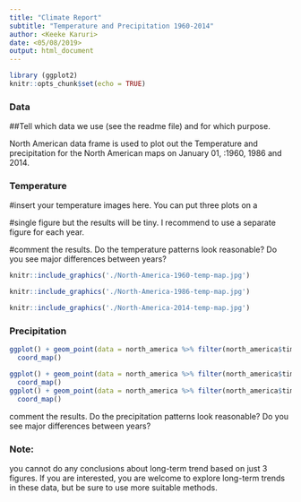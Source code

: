 ```yaml
---
title: "Climate Report"
subtitle: "Temperature and Precipitation 1960-2014"
author: <Keeke Karuri>
date: <05/08/2019>
output: html_document
---
```


```r
library (ggplot2)
knitr::opts_chunk$set(echo = TRUE)
```
### Data


##Tell which data we use (see the readme file) and for which purpose.

North American data frame is used to plot out the Temperature and precipitation for the North American maps on January 01, :1960, 1986 and 2014.

### Temperature

#insert your temperature images here.  You can put three plots on a

#single figure but the results will be tiny.  I recommend to use a
separate figure for each year.

#comment the results.  Do the temperature patterns look reasonable?  Do
you see major differences between years?


```r
knitr::include_graphics('./North-America-1960-temp-map.jpg')
```


```r
knitr::include_graphics('./North-America-1986-temp-map.jpg')
```


```r
knitr::include_graphics('./North-America-2014-temp-map.jpg')
```
### Precipitation

```r
ggplot() + geom_point(data = north_america %>% filter(north_america$time == '1960-01-01'), aes(x=longtitude, y=latitude, col= percipitation)) +
  coord_map()

ggplot() + geom_point(data = north_america %>% filter(north_america$time == '1986-01-01'), aes(x=longtitude, y=latitude, col= percipitation)) +
  coord_map()
ggplot() + geom_point(data = north_america %>% filter(north_america$time == '2014-01-01'), aes(x=longtitude, y=latitude, col= percipitation)) +
  coord_map()
```
comment the results.  Do the precipitation patterns look reasonable?  Do
you see major differences between years?


### Note: 

you cannot do any conclusions about long-term trend based on just 3
figures.  If you are interested, you are welcome to explore long-term
trends in these data, but be sure to use more suitable methods.
